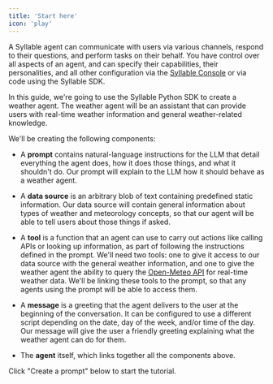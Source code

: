 ```yaml
---
title: 'Start here'
icon: 'play'
---
```


A Syllable agent can communicate with users via various channels, respond to their questions, and perform tasks on their behalf. You have control over all aspects of an agent, and can specify their capabilities, their personalities, and all other configuration via the [Syllable Console](https://docs.syllable.ai/introsyllable/HowSyllableWorks) or via code using the Syllable SDK.

In this guide, we're going to use the Syllable Python SDK to create a weather agent. The weather agent will be an assistant that can provide users with real-time weather information and general weather-related knowledge.

We'll be creating the following components:

* A **prompt** contains natural-language instructions for the LLM that detail everything the agent does, how it does those things, and what it shouldn't do. Our prompt will explain to the LLM how it should behave as a weather agent.

* A **data source** is an arbitrary blob of text containing predefined static information. Our data source will contain general information about types of weather and meteorology concepts, so that our agent will be able to tell users about those things if asked.

* A **tool** is a function that an agent can use to carry out actions like calling APIs or looking up information, as part of following the instructions defined in the prompt. We'll need two tools: one to give it access to our data source with the general weather information, and one to give the weather agent the ability to query the [Open-Meteo API](https://open-meteo.com/en/docs) for real-time weather data. We'll be linking these tools to the prompt, so that any agents using the prompt will be able to access them.

* A **message** is a greeting that the agent delivers to the user at the beginning of the conversation. It can be configured to use a different script depending on the date, day of the week, and/or time of the day. Our message will give the user a friendly greeting explaining what the weather agent can do for them.

* The **agent** itself, which links together all the components above.

Click "Create a prompt" below to start the tutorial.